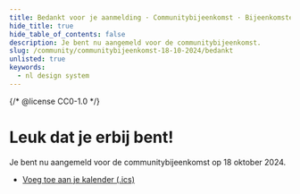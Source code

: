 ```yaml
---
title: Bedankt voor je aanmelding · Communitybijeenkomst · Bijeenkomsten
hide_title: true
hide_table_of_contents: false
description: Je bent nu aangemeld voor de communitybijeenkomst.
slug: /community/communitybijeenkomst-18-10-2024/bedankt
unlisted: true
keywords:
  - nl design system
---
```


{/* @license CC0-1.0 */}

# Leuk dat je erbij bent!

Je bent nu aangemeld voor de communitybijeenkomst op 18 oktober 2024.

- [Voeg toe aan je kalender (.ics)](/communitybijeenkomsten/2024-10-18.ics)
